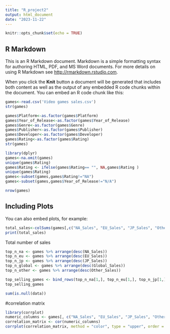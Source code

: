 ```yaml
---
title: "R_project2"
output: html_document
date: "2023-11-22"
---
```


```r
knitr::opts_chunk$set(echo = TRUE)
```

## R Markdown

This is an R Markdown document. Markdown is a simple formatting syntax for authoring HTML, PDF, and MS Word documents. For more details on using R Markdown see <http://rmarkdown.rstudio.com>.

When you click the **Knit** button a document will be generated that includes both content as well as the output of any embedded R code chunks within the document. You can embed an R code chunk like this:

```r
games<-read.csv('Video games sales.csv')
str(games)
```


```r
games$Platform<-as.factor(games$Platform)
games$Year_of_Release<-as.factor(games$Year_of_Release)
games$Genre<-as.factor(games$Genre)
games$Publisher<-as.factor(games$Publisher)
games$Developer<-as.factor(games$Developer)
games$Rating<-as.factor(games$Rating)
str(games)
```

```r
library(dplyr)
games<-na.omit(games)
unique(games$Rating)
games$Rating <- ifelse(games$Rating== "", NA,games$Rating )
unique(games$Rating)
games<-subset(games,games$Rating!="NA")
games<-subset(games,games$Year_of_Release!="N/A")
```

```r
nrow(games)
```

## Including Plots

You can also embed plots, for example:

```r
total_sales<-colSums(games[,c("NA_Sales", "EU_Sales", "JP_Sales", "Other_Sales", "Global_Sales")])
print(total_sales)
```

Total number of sales






```r
top_n_na <- games %>% arrange(desc(NA_Sales))
top_n_eu <- games %>% arrange(desc(EU_Sales))
top_n_jp <- games %>% arrange(desc(JP_Sales)) 
top_n_global <- games %>% arrange(desc(Global_Sales)) 
top_n_other <- games %>% arrange(desc(Other_Sales)) 

top_selling_games <- bind_rows(top_n_na[1,], top_n_eu[1,], top_n_jp[1,], top_n_other[1,])
top_selling_games
```


```r
sum(is.null(data))

```

#correlation matrix
```r
library(corrplot)
numeric_columns <- games[, c("NA_Sales", "EU_Sales", "JP_Sales", "Other_Sales", "Global_Sales", "Critic_Score", "Critic_Count", "User_Score", "User_Count")]
correlation_matrix <- cor(numeric_columns)
corrplot(correlation_matrix, method = "color", type = "upper", order = "hclust", tl.col = "black", tl.srt = 45)
```
```r

```